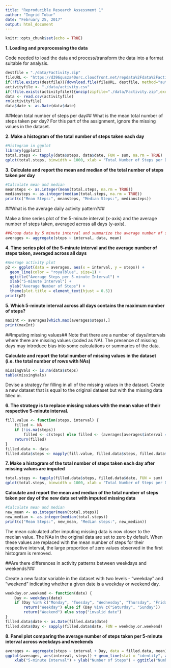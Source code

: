 ---
title: "Reproducible Research Assessment 1"
author: "Ingrid Tobar"
date: "February 25, 2017"
output: html_document
---

```{r setup, include=FALSE}
knitr::opts_chunk$set(echo = TRUE)
```

**1. Loading and preprocessing the data**

Code needed to load the data and process/transform the data into a format suitable for analysis.
```{r}
destfile = "./data/Factivity.zip"
fileURL <- "https://d396qusza40orc.cloudfront.net/repdata%2Fdata%2Factivity.zip"
if(!file.exists(destfile)){download.file(fileURL, destfile, method="auto")}
activityfile <- "./data/activity.csv"
if(!file.exists(activityfile)){unzip(zipfile="./data/Factivity.zip",exdir="./data")}
data <- read.csv(activityfile)
rm(activityfile)
data$date <- as.Date(data$date)
```

##Mean total number of steps per day##
What is the mean total number of steps taken per day?
For this part of the assignment, ignore the missing values in the dataset.

**2. Make a histogram of the total number of steps taken each day**
```{r fig.width=4, fig.height=4, echo=TRUE}

#Histogram in ggplot
library(ggplot2)
total.steps <- tapply(data$steps, data$date, FUN = sum, na.rm = TRUE)
qplot(total.steps, binwidth = 1000, xlab = "Total Number of Steps per Day", ylab = "Count")
```

**3. Calculate and report the mean and median of the total number of steps taken per day**
```{r}
#Calculate mean and median
meansteps <- as.integer(mean(total.steps, na.rm = TRUE))
mediansteps <- as.integer(median(total.steps, na.rm = TRUE))
print(c("Mean Steps:", meansteps, "Median Steps:", mediansteps))
```

##What is the average daily activity pattern?##

Make a time series plot of the 5-minute interval (x-axis) and the average number of steps taken, averaged across all days (y-axis).
```{r}
##Group data by 5 minute interval and summarize the average number of steps in that interval
averages <- aggregate(steps ~ interval, data, mean)
```

**4. Time series plot of the 5-minute interval and the average number of steps taken, averaged across all days**
```{r fig.width=4, fig.height=4, echo=TRUE}
#Average activity plot
p2 <- ggplot(data = averages, aes(x = interval, y = steps)) +
  geom_line(color = "royalblue", size=1) +
  ggtitle("Average Steps per 5-minute Interval") +
  xlab("5-minute Interval") +
  ylab("Average Number of Steps") +
  theme(plot.title = element_text(hjust = 0.5))
print(p2)
```

**5. Which 5-minute interval across all days contains the maximum number of steps?**
```{r}
maxInt <- averages[which.max(averages$steps),]
print(maxInt)
```

##Imputing missing values##
Note that there are a number of days/intervals where there are missing values (coded as NA). The presence of missing days may introduce bias into some calculations or summaries of the data.

**Calculate and report the total number of missing values in the dataset (i.e. the total number of rows with NAs)**

```{r}
missingVals <- is.na(data$steps)
table(missingVals)
```

Devise a strategy for filling in all of the missing values in the dataset. Create a new dataset that is equal to the original dataset but with the missing data filled in. 

**6. The strategy is to replace missing values with the mean value of their respective 5-minute interval.**

```{r}
fill.value <- function(steps, interval) {
    filled <- NA
    if (!is.na(steps)) 
        filled <- c(steps) else filled <- (averages[averages$interval == interval, "steps"])
    return(filled)
}
filled.data <- data
filled.data$steps <- mapply(fill.value, filled.data$steps, filled.data$interval)
```

**7. Make a histogram of the total number of steps taken each day after missing values are imputed**

```{r fig.width=4, fig.height=4, echo=TRUE}
total.steps <- tapply(filled.data$steps, filled.data$date, FUN = sum)
qplot(total.steps, binwidth = 1000, xlab = "Total Number of Steps per Day", ylab = "Count")
```

**Calculate and report the mean and median of the total number of steps taken per day of the new data set with imputed missing data**

```{r}
#Calculate mean and median
new_mean <- as.integer(mean(total.steps))
new_median <- as.integer(median(total.steps))
print(c("Mean Steps:", new_mean, "Median steps:", new_median))
```

The mean calculated after imputing missing data is now closer to the median value. The NAs in the original data are set to zero by default. When these values are replaced with the mean number of steps for their respective interval, the large proportion of zero values observed in the first histogram is removed.

##Are there differences in activity patterns between weekdays and weekends?##

Create a new factor variable in the dataset with two levels - "weekday" and "weekend" indicating whether a given date is a weekday or weekend day.

```{r}
weekday.or.weekend <- function(date) {
    Day <- weekdays(date)
    if (Day %in% c("Monday", "Tuesday", "Wednesday", "Thursday", "Friday")) 
        return("Weekday") else if (Day %in% c("Saturday", "Sunday")) 
        return("Weekend") else stop("invalid date")
}
filled.data$date <- as.Date(filled.data$date)
filled.data$Day <- sapply(filled.data$date, FUN = weekday.or.weekend)
```
**8. Panel plot comparing the average number of steps taken per 5-minute interval across weekdays and weekends**

```{r fig.width=5, fig.height=4, echo=TRUE}

averages <- aggregate(steps ~ interval + Day, data = filled.data, mean)
ggplot(averages, aes(interval, steps)) + geom_line(stat = "identity", aes(colour = Day)) + facet_grid(Day ~ .) + 
    xlab("5-minute Interval") + ylab("Number of Steps") + ggtitle("Number of Steps per Interval by Day Type")
```